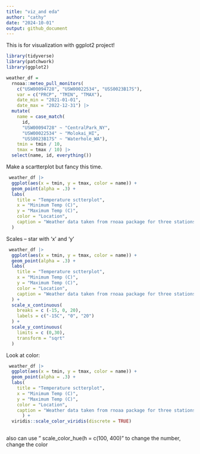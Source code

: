 ```yaml
---
title: "viz_and eda"
author: "cathy"
date: "2024-10-01"
output: github_document
---
```


This is for visualization with ggplot2 project!

```r
library(tidyverse)
library(patchwork)
library(ggplot2)
```

```r
weather_df = 
  rnoaa::meteo_pull_monitors(
    c("USW00094728", "USW00022534", "USS0023B17S"),
    var = c("PRCP", "TMIN", "TMAX"), 
    date_min = "2021-01-01",
    date_max = "2022-12-31") |>
  mutate(
    name = case_match(
      id, 
      "USW00094728" ~ "CentralPark_NY", 
      "USW00022534" ~ "Molokai_HI",
      "USS0023B17S" ~ "Waterhole_WA"),
    tmin = tmin / 10,
    tmax = tmax / 10) |>
  select(name, id, everything())
```


Make a scartterplot but fancy this time.

```r
 weather_df |> 
  ggplot(aes(x = tmin, y = tmax, color = name)) +
  geom_point(alpha = .3) +
  labs(
    title = "Temperature sctterplot",
    x = "Minimum Temp (C)",
    y = "Maximum Temp (C)",
    color = "Location",
    caption = "Weather data taken from rnoaa package for three stations"
  )
```


Scales -- star with 'x' and 'y'

```r
 weather_df |> 
  ggplot(aes(x = tmin, y = tmax, color = name)) +
  geom_point(alpha = .3) +
  labs(
    title = "Temperature sctterplot",
    x = "Minimum Temp (C)",
    y = "Maximum Temp (C)",
    color = "Location",
    caption = "Weather data taken from rnoaa package for three stations"
  ) +
  scale_x_continuous(
    breaks = c (-15, 0, 20),
    labels = c("-15C", "0", "20")
  ) +
  scale_y_continuous(
    limits = c (0,30),
    transform = "sqrt"
  )
```


Look at color:

```r
 weather_df |> 
  ggplot(aes(x = tmin, y = tmax, color = name)) +
  geom_point(alpha = .3) +
  labs(
    title = "Temperature sctterplot",
    x = "Minimum Temp (C)",
    y = "Maximum Temp (C)",
    color = "Location",
    caption = "Weather data taken from rnoaa package for three stations"
      ) +
  viridis::scale_color_viridis(discrete = TRUE)
  
```

also can use " scale_color_hue(h = c(100, 400)" to change the number, change the color





 
